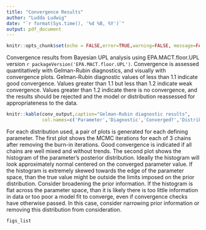 ```yaml
---
title: "Convergence Results"
author: "Ludda Ludwig"
date: "`r format(Sys.time(), '%d %B, %Y')`"
output: pdf_document
---
```


```r
knitr::opts_chunk$set(echo = FALSE,error=TRUE,warning=FALSE, message=FALSE)
```
Convergence results from Bayesian UPL analysis using EPA.MACT.floor.UPL version
`r packageVersion('EPA.MACT.floor.UPL')`. Convergence is assessed quantitatively
with Gelman-Rubin diagnostics, and visually with convergence plots. Gelman-Rubin 
diagnostic values of less than 1.1 indicate good convergence. Values greater 
than 1.1 but less than 1.2 indicate weak convergence. Values greater than 1.2 
indicate there is no convergence, and the results should be rejected and the model
or distribution reassessed for appropriateness to the data.
```r
knitr::kable(conv_output,caption="Gelman-Rubin diagnostic results",
             col.names=c('Parameter','Diagnostic','Converged?','Distribution'))
```

For each distribution used, a pair of plots is generated for each defining 
parameter. The first plot shows the MCMC iterations for each of 3 chains after 
removing the burn-in iterations. Good convergence is indicated if all chains are 
well mixed and without trends. The second plot shows the histogram of the 
parameter's posterior distribution. Ideally the histogram will look 
approximately normal centered on the converged parameter value. If the histogram 
is extremely skewed towards the edge of the parameter space, than the true value 
might be outside the limits imposed on the prior distribution. Consider 
broadening the prior information. If the histogram is flat across the parameter 
space, than it is likely there is too little information in data or too poor a 
model fit to converge, even if convergence checks have otherwise passed. In this 
case, consider narrowing prior information or removing this distribution from 
consideration.
```r

figs_list

```
